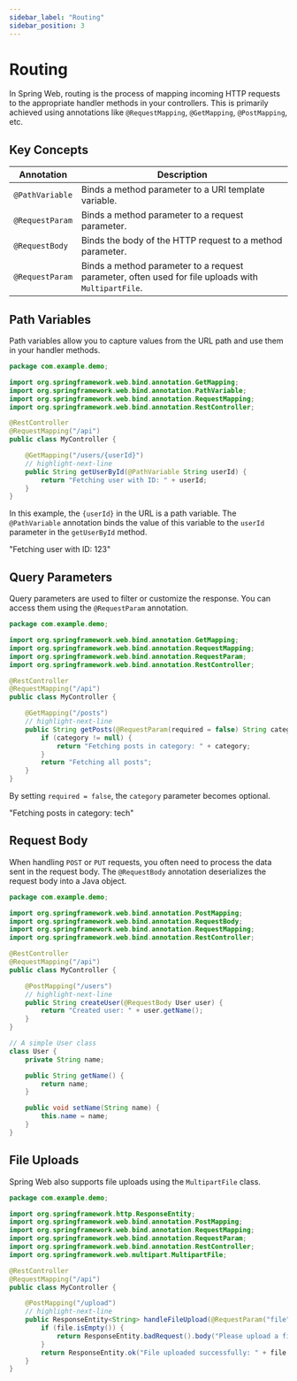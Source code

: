 ```yaml
---
sidebar_label: "Routing"
sidebar_position: 3
---
```



# Routing

In Spring Web, routing is the process of mapping incoming HTTP requests to the appropriate handler methods in your controllers. This is primarily achieved using annotations like `@RequestMapping`, `@GetMapping`, `@PostMapping`, etc.

## Key Concepts

| Annotation        | Description                                                                                                |
| ----------------- | ---------------------------------------------------------------------------------------------------------- |
| `@PathVariable`   | Binds a method parameter to a URI template variable.                                                       |
| `@RequestParam`   | Binds a method parameter to a request parameter.                                                           |
| `@RequestBody`    | Binds the body of the HTTP request to a method parameter.                                                  |
| `@RequestParam`   | Binds a method parameter to a request parameter, often used for file uploads with `MultipartFile`.         |

## Path Variables

Path variables allow you to capture values from the URL path and use them in your handler methods.

```java title="src/main/java/com/example/demo/MyController.java"
package com.example.demo;

import org.springframework.web.bind.annotation.GetMapping;
import org.springframework.web.bind.annotation.PathVariable;
import org.springframework.web.bind.annotation.RequestMapping;
import org.springframework.web.bind.annotation.RestController;

@RestController
@RequestMapping("/api")
public class MyController {

    @GetMapping("/users/{userId}")
    // highlight-next-line
    public String getUserById(@PathVariable String userId) {
        return "Fetching user with ID: " + userId;
    }
}
```

In this example, the `{userId}` in the URL is a path variable. The `@PathVariable` annotation binds the value of this variable to the `userId` parameter in the `getUserById` method.

<BrowserWindow url="http://localhost:8080/api/users/123">
  "Fetching user with ID: 123"
</BrowserWindow>

## Query Parameters

Query parameters are used to filter or customize the response. You can access them using the `@RequestParam` annotation.

```java title="src/main/java/com/example/demo/MyController.java"
package com.example.demo;

import org.springframework.web.bind.annotation.GetMapping;
import org.springframework.web.bind.annotation.RequestMapping;
import org.springframework.web.bind.annotation.RequestParam;
import org.springframework.web.bind.annotation.RestController;

@RestController
@RequestMapping("/api")
public class MyController {

    @GetMapping("/posts")
    // highlight-next-line
    public String getPosts(@RequestParam(required = false) String category) {
        if (category != null) {
            return "Fetching posts in category: " + category;
        }
        return "Fetching all posts";
    }
}
```

By setting `required = false`, the `category` parameter becomes optional.

<BrowserWindow url="http://localhost:8080/api/posts?category=tech">
  "Fetching posts in category: tech"
</BrowserWindow>

## Request Body

When handling `POST` or `PUT` requests, you often need to process the data sent in the request body. The `@RequestBody` annotation deserializes the request body into a Java object.

```java title="src/main/java/com/example/demo/MyController.java"
package com.example.demo;

import org.springframework.web.bind.annotation.PostMapping;
import org.springframework.web.bind.annotation.RequestBody;
import org.springframework.web.bind.annotation.RequestMapping;
import org.springframework.web.bind.annotation.RestController;

@RestController
@RequestMapping("/api")
public class MyController {

    @PostMapping("/users")
    // highlight-next-line
    public String createUser(@RequestBody User user) {
        return "Created user: " + user.getName();
    }
}

// A simple User class
class User {
    private String name;

    public String getName() {
        return name;
    }

    public void setName(String name) {
        this.name = name;
    }
}
```

## File Uploads

Spring Web also supports file uploads using the `MultipartFile` class.

```java title="src/main/java/com/example/demo/MyController.java"
package com.example.demo;

import org.springframework.http.ResponseEntity;
import org.springframework.web.bind.annotation.PostMapping;
import org.springframework.web.bind.annotation.RequestMapping;
import org.springframework.web.bind.annotation.RequestParam;
import org.springframework.web.bind.annotation.RestController;
import org.springframework.web.multipart.MultipartFile;

@RestController
@RequestMapping("/api")
public class MyController {

    @PostMapping("/upload")
    // highlight-next-line
    public ResponseEntity<String> handleFileUpload(@RequestParam("file") MultipartFile file) {
        if (file.isEmpty()) {
            return ResponseEntity.badRequest().body("Please upload a file");
        }
        return ResponseEntity.ok("File uploaded successfully: " + file.getOriginalFilename());
    }
}
```
